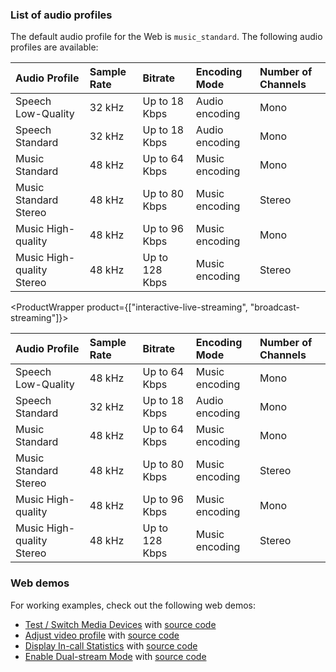 

<PlatformWrapper platform="web">

### List of audio profiles

<ProductWrapper product="video-calling">

The default audio profile for the Web <Vg k="VSDK"/> is `music_standard`. The following audio profiles are available:

|Audio Profile |Sample Rate |Bitrate |Encoding Mode |Number of Channels|
|:---|:---|:---|:---|:---|
|Speech Low-Quality |32 kHz|Up to 18 Kbps |Audio encoding |Mono|
|Speech Standard |32 kHz|Up to 18 Kbps |Audio encoding |Mono|
|Music Standard|48 kHz|Up to 64 Kbps |Music encoding |Mono|
|Music Standard Stereo |48 kHz|Up to 80 Kbps |Music encoding |Stereo|
|Music High-quality |48 kHz|Up to 96 Kbps |Music encoding|Mono|
|Music High-quality Stereo |48 kHz|Up to 128 Kbps |Music encoding |Stereo|

</ProductWrapper>

<ProductWrapper product={["interactive-live-streaming", "broadcast-streaming"]}>
    
|Audio Profile |Sample Rate |Bitrate |Encoding Mode |Number of Channels|
|:---|:---|:---|:---|:---|
|Speech Low-Quality|48 kHz|Up to 64 Kbps |Music encoding |Mono|
|Speech Standard |32 kHz|Up to 18 Kbps |Audio encoding |Mono|
|Music Standard|48 kHz|Up to 64 Kbps |Music encoding |Mono|
|Music Standard Stereo |48 kHz|Up to 80 Kbps |Music encoding |Stereo|
|Music High-quality |48 kHz|Up to 96 Kbps |Music encoding|Mono|
|Music High-quality Stereo |48 kHz|Up to 128 Kbps |Music encoding |Stereo|

</ProductWrapper>

### Web demos

For working examples, check out the following web demos:

- [Test / Switch Media Devices](https://webdemo.agora.io/recordingDeviceControl/index.html) with [source code](https://github.com/AgoraIO/API-Examples-Web/tree/main/Demo/recordingDeviceControl)
- [Adjust video profile](https://webdemo.agora.io/adjustVideoProfile/index.html) with [source code](https://github.com/AgoraIO/API-Examples-Web/tree/main/Demo/adjustVideoProfile)
- [Display In-call Statistics](https://webdemo.agora.io/displayCallStats/index.html) with [source code](https://github.com/AgoraIO/API-Examples-Web/tree/main/Demo/displayCallStats)
- [Enable Dual-stream Mode](https://webdemo.agora.io/dualStream/index.html) with [source code](https://github.com/AgoraIO/API-Examples-Web/tree/main/Demo/dualStream)

</PlatformWrapper>
